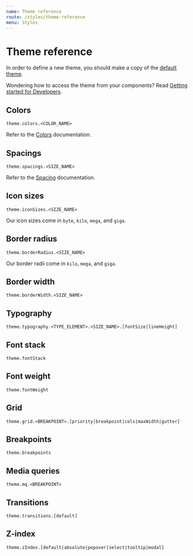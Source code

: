 ```yaml
---
name: Theme reference
route: /styles/theme-reference
menu: Styles
---
```



# Theme reference

In order to define a new theme, you should make a copy of the [default theme](https://github.com/sumup/circuit-ui/blob/master/src/themes/default.js).

Wondering how to access the theme from your components? Read [Getting started for Developers](/getting-started/developers).

## Colors

`theme.colors.<COLOR_NAME>`

Refer to the [Colors](/styles/colors) documentation.

## Spacings

`theme.spacings.<SIZE_NAME>`

Refer to the [Spacing](/styles/spacing) documentation.

## Icon sizes

`theme.iconSizes.<SIZE_NAME>`

Our icon sizes come in `byte`, `kilo`, `mega`, and `giga`.

<IconSize size="byte"/>
<IconSize size="kilo"/>
<IconSize size="mega"/>
<IconSize size="giga"/>

## Border radius

`theme.borderRadius.<SIZE_NAME>`

Our border radii come in `kilo`, `mega`, and `giga`.

<BorderRadius size="kilo"/>
<BorderRadius size="mega"/>
<BorderRadius size="giga"/>

## Border width

`theme.borderWidth.<SIZE_NAME>`

## Typography

`theme.typography.<TYPE_ELEMENT>.<SIZE_NAME>.[fontSize|lineHeight]`

## Font stack

`theme.fontStack`

## Font weight

`theme.fontWeight`

## Grid

`theme.grid.<BREAKPOINT>.[priority|breakpoint|cols|maxWidth|gutter]`

## Breakpoints

`theme.breakpoints`

## Media queries

`theme.mq.<BREAKPOINT>`

## Transitions

`theme.transitions.[default]`

## Z-index

`theme.zIndex.[default|absolute|popover|select|tooltip|modal]`

